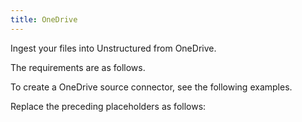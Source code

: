 ```yaml
---
title: OneDrive
---
```



<FirstTimeAPISourceConnector />

Ingest your files into Unstructured from OneDrive.

The requirements are as follows.


<OneDrivePrerequisites />

To create a OneDrive source connector, see the following examples.


<CodeGroup>
    <OneDriveSDK />
    <OneDriveAPIRESTCreate />
</CodeGroup>

Replace the preceding placeholders as follows:


<OneDriveAPIPlaceholders />

